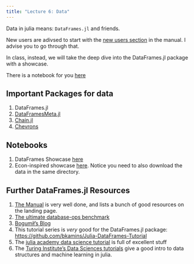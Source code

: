 ```yaml
---
title: "Lecture 6: Data"
---
```


Data in julia means: `DataFrames.jl` and friends.

New users are adivsed to start with the [new users section](https://dataframes.juliadata.org/stable/man/basics/#First-Steps-with-DataFrames.jl) in the manual. I advise you to go through that.

In class, instead, we will take the deep dive into the DataFrames.jl package with a showcase.

There is a notebook for you [here](https://github.com/floswald/DataFrames-Showcase)

## Important Packages for data

1. DataFrames.jl
2. [DataFramesMeta.jl](https://juliadata.org/DataFramesMeta.jl/stable/)
3. [Chain.jl](https://github.com/jkrumbiegel/Chain.jl)
4. [Chevrons](https://github.com/cjdoris/Chevrons.jl)

## Notebooks

1. DataFrames Showcase [here](https://github.com/floswald/DataFrames-Showcase)
2. Econ-inspired showcase [here](https://raw.githubusercontent.com/floswald/CompEcon/refs/heads/main/notebooks/week7/notebook.jl). Notice you need to also download the data in the same directory.

## Further DataFrames.jl Resources

1. [The Manual](https://dataframes.juliadata.org/stable/) is very well done, and lists a bunch of good resources on the landing page.
2. [The ultimate database-ops benchmark](https://h2oai.github.io/db-benchmark/)
3. [Bogumił's Blog](https://bkamins.github.io/)
4. This tutorial series is _very_ good for the DataFrames.jl package: [https://github.com/bkamins/Julia-DataFrames-Tutorial](https://github.com/bkamins/Julia-DataFrames-Tutorial)
5. The [julia academy data science tutorial](https://github.com/JuliaAcademy/DataScience) is full of excellent stuff
6. The [Turing Institute's Data Sciences tutorials](https://alan-turing-institute.github.io/DataScienceTutorials.jl/) give a good intro to data structures and machine learning in julia.


